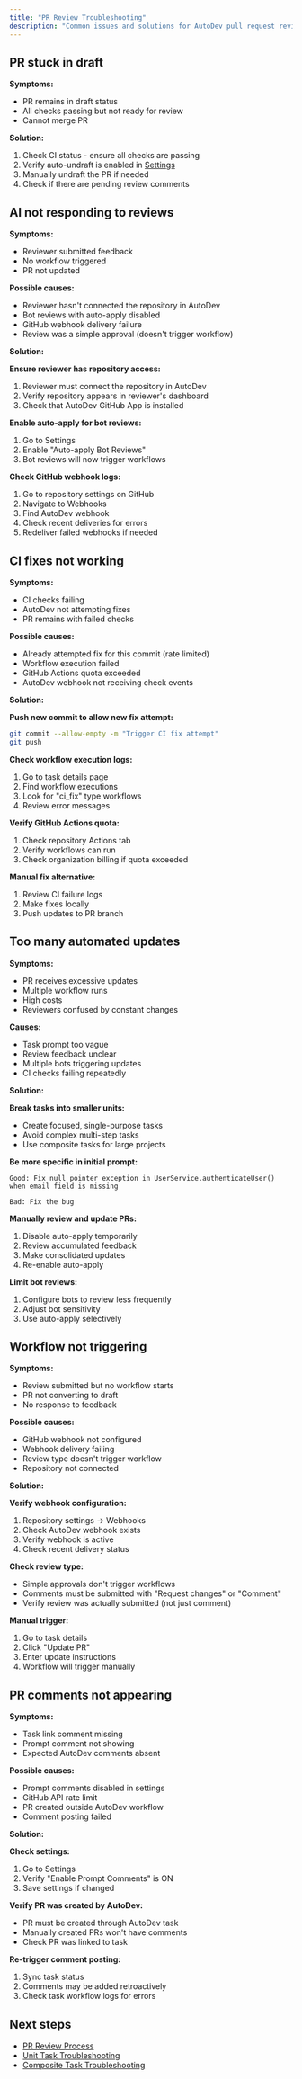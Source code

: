 ```yaml
---
title: "PR Review Troubleshooting"
description: "Common issues and solutions for AutoDev pull request reviews"
---
```


## PR stuck in draft

**Symptoms:**
- PR remains in draft status
- All checks passing but not ready for review
- Cannot merge PR

**Solution:**
1. Check CI status - ensure all checks are passing
2. Verify auto-undraft is enabled in [Settings](/autodev/reviewing-prs/index#settings)
3. Manually undraft the PR if needed
4. Check if there are pending review comments

## AI not responding to reviews

**Symptoms:**
- Reviewer submitted feedback
- No workflow triggered
- PR not updated

**Possible causes:**
- Reviewer hasn't connected the repository in AutoDev
- Bot reviews with auto-apply disabled
- GitHub webhook delivery failure
- Review was a simple approval (doesn't trigger workflow)

**Solution:**

**Ensure reviewer has repository access:**
1. Reviewer must connect the repository in AutoDev
2. Verify repository appears in reviewer's dashboard
3. Check that AutoDev GitHub App is installed

**Enable auto-apply for bot reviews:**
1. Go to Settings
2. Enable "Auto-apply Bot Reviews"
3. Bot reviews will now trigger workflows

**Check GitHub webhook logs:**
1. Go to repository settings on GitHub
2. Navigate to Webhooks
3. Find AutoDev webhook
4. Check recent deliveries for errors
5. Redeliver failed webhooks if needed

## CI fixes not working

**Symptoms:**
- CI checks failing
- AutoDev not attempting fixes
- PR remains with failed checks

**Possible causes:**
- Already attempted fix for this commit (rate limited)
- Workflow execution failed
- GitHub Actions quota exceeded
- AutoDev webhook not receiving check events

**Solution:**

**Push new commit to allow new fix attempt:**
```bash
git commit --allow-empty -m "Trigger CI fix attempt"
git push
```

**Check workflow execution logs:**
1. Go to task details page
2. Find workflow executions
3. Look for "ci_fix" type workflows
4. Review error messages

**Verify GitHub Actions quota:**
1. Check repository Actions tab
2. Verify workflows can run
3. Check organization billing if quota exceeded

**Manual fix alternative:**
1. Review CI failure logs
2. Make fixes locally
3. Push updates to PR branch

## Too many automated updates

**Symptoms:**
- PR receives excessive updates
- Multiple workflow runs
- High costs
- Reviewers confused by constant changes

**Causes:**
- Task prompt too vague
- Review feedback unclear
- Multiple bots triggering updates
- CI checks failing repeatedly

**Solution:**

**Break tasks into smaller units:**
- Create focused, single-purpose tasks
- Avoid complex multi-step tasks
- Use composite tasks for large projects

**Be more specific in initial prompt:**
```
Good: Fix null pointer exception in UserService.authenticateUser()
when email field is missing

Bad: Fix the bug
```

**Manually review and update PRs:**
1. Disable auto-apply temporarily
2. Review accumulated feedback
3. Make consolidated updates
4. Re-enable auto-apply

**Limit bot reviews:**
1. Configure bots to review less frequently
2. Adjust bot sensitivity
3. Use auto-apply selectively

## Workflow not triggering

**Symptoms:**
- Review submitted but no workflow starts
- PR not converting to draft
- No response to feedback

**Possible causes:**
- GitHub webhook not configured
- Webhook delivery failing
- Review type doesn't trigger workflow
- Repository not connected

**Solution:**

**Verify webhook configuration:**
1. Repository settings → Webhooks
2. Check AutoDev webhook exists
3. Verify webhook is active
4. Check recent delivery status

**Check review type:**
- Simple approvals don't trigger workflows
- Comments must be submitted with "Request changes" or "Comment"
- Verify review was actually submitted (not just comment)

**Manual trigger:**
1. Go to task details
2. Click "Update PR"
3. Enter update instructions
4. Workflow will trigger manually

## PR comments not appearing

**Symptoms:**
- Task link comment missing
- Prompt comment not showing
- Expected AutoDev comments absent

**Possible causes:**
- Prompt comments disabled in settings
- GitHub API rate limit
- PR created outside AutoDev workflow
- Comment posting failed

**Solution:**

**Check settings:**
1. Go to Settings
2. Verify "Enable Prompt Comments" is ON
3. Save settings if changed

**Verify PR was created by AutoDev:**
- PR must be created through AutoDev task
- Manually created PRs won't have comments
- Check PR was linked to task

**Re-trigger comment posting:**
1. Sync task status
2. Comments may be added retroactively
3. Check task workflow logs for errors

## Next steps

- [PR Review Process](/autodev/reviewing-prs/index)
- [Unit Task Troubleshooting](/autodev/troubleshooting/unit-task)
- [Composite Task Troubleshooting](/autodev/troubleshooting/composite-task)
